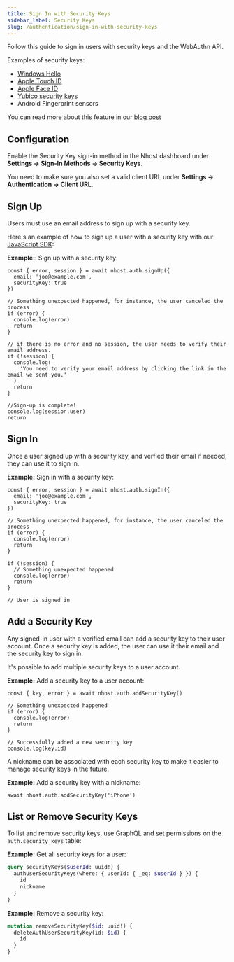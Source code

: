 ```yaml
---
title: Sign In with Security Keys
sidebar_label: Security Keys
slug: /authentication/sign-in-with-security-keys
---
```


Follow this guide to sign in users with security keys and the WebAuthn API.

Examples of security keys:

- [Windows Hello](https://support.microsoft.com/en-us/windows/learn-about-windows-hello-and-set-it-up-dae28983-8242-bb2a-d3d1-87c9d265a5f0)
- [Apple Touch ID](https://support.apple.com/en-us/HT201371)
- [Apple Face ID](https://support.apple.com/en-us/HT208109)
- [Yubico security keys](https://www.yubico.com/)
- Android Fingerprint sensors

You can read more about this feature in our [blog post](https://nhost.io/blog/webauthn-sign-in-method)

## Configuration

Enable the Security Key sign-in method in the Nhost dashboard under **Settings -> Sign-In Methods -> Security Keys**.

You need to make sure you also set a valid client URL under **Settings -> Authentication -> Client URL**.

## Sign Up

Users must use an email address to sign up with a security key.

Here's an example of how to sign up a user with a security key with our [JavaScript SDK](/reference/javascript):

**Example:**: Sign up with a security key:

```tsx
const { error, session } = await nhost.auth.signUp({
  email: 'joe@example.com',
  securityKey: true
})

// Something unexpected happened, for instance, the user canceled the process
if (error) {
  console.log(error)
  return
}

// if there is no error and no session, the user needs to verify their email address.
if (!session) {
  console.log(
    'You need to verify your email address by clicking the link in the email we sent you.'
  )
  return
}

//Sign-up is complete!
console.log(session.user)
return
```

## Sign In

Once a user signed up with a security key, and verfied their email if needed, they can use it to sign in.

**Example:** Sign in with a security key:

```tsx
const { error, session } = await nhost.auth.signIn({
  email: 'joe@example.com',
  securityKey: true
})

// Something unexpected happened, for instance, the user canceled the process
if (error) {
  console.log(error)
  return
}

if (!session) {
  // Something unexpected happened
  console.log(error)
  return
}

// User is signed in
```

## Add a Security Key

Any signed-in user with a verified email can add a security key to their user account. Once a security key is added, the user can use it their email and the security key to sign in.

It's possible to add multiple security keys to a user account.

**Example:** Add a security key to a user account:

```tsx
const { key, error } = await nhost.auth.addSecurityKey()

// Something unexpected happened
if (error) {
  console.log(error)
  return
}

// Successfully added a new security key
console.log(key.id)
```

A nickname can be associated with each security key to make it easier to manage security keys in the future.

**Example:** Add a security key with a nickname:

```tsx
await nhost.auth.addSecurityKey('iPhone')
```

## List or Remove Security Keys

To list and remove security keys, use GraphQL and set permissions on the `auth.security_keys` table:

**Example:** Get all security keys for a user:

```graphql
query securityKeys($userId: uuid!) {
  authUserSecurityKeys(where: { userId: { _eq: $userId } }) {
    id
    nickname
  }
}
```

**Example:** Remove a security key:

```graphql
mutation removeSecurityKey($id: uuid!) {
  deleteAuthUserSecurityKey(id: $id) {
    id
  }
}
```
